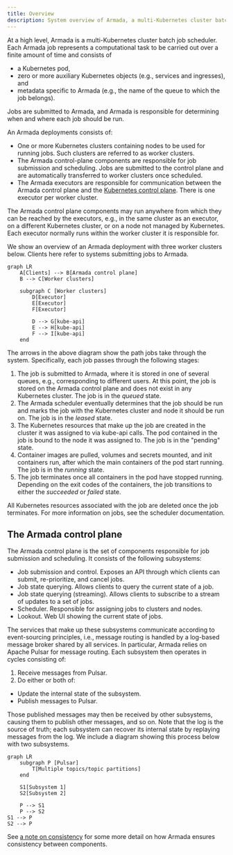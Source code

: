 ```yaml
---
title: Overview
description: System overview of Armada, a multi-Kubernetes cluster batch job scheduler.
---
```


At a high level, Armada is a multi-Kubernetes cluster batch job scheduler. Each Armada job represents a computational task to be carried out over a finite amount of time and consists of

- a Kubernetes pod,
- zero or more auxiliary Kubernetes objects (e.g., services and ingresses), and
- metadata specific to Armada (e.g., the name of the queue to which the job belongs).

Jobs are submitted to Armada, and Armada is responsible for determining when and where each job should be run.

An Armada deployments consists of:

- One or more Kubernetes clusters containing nodes to be used for running jobs. Such clusters are referred to as worker clusters.
- The Armada control-plane components are responsible for job submission and scheduling. Jobs are submitted to the control plane and are automatically transferred to worker clusters once scheduled.
- The Armada executors are responsible for communication between the Armada control plane and the [Kubernetes control plane](https://kubernetes.io/docs/concepts/overview/kubernetes-api/). There is one executor per worker cluster.

The Armada control plane components may run anywhere from which they can be reached by the executors, e.g., in the same cluster as an executor, on a different Kubernetes cluster, or on a node not managed by Kubernetes. Each executor normally runs within the worker cluster it is responsible for.

We show an overview of an Armada deployment with three worker clusters below. Clients here refer to systems submitting jobs to Armada.

```mermaid
graph LR
    A[Clients] --> B[Armada control plane]
    B --> C[Worker clusters]

    subgraph C [Worker clusters]
        D[Executor]
        E[Executor]
        F[Executor]

        D --> G[kube-api]
        E --> H[kube-api]
        F --> I[kube-api]
    end
```

The arrows in the above diagram show the path jobs take through the system. Specifically, each job passes through the following stages:

1. The job is submitted to Armada, where it is stored in one of several queues, e.g., corresponding to different users. At this point, the job is stored on the Armada control plane and does not exist in any Kubernetes cluster. The job is in the _queued_ state.
2. The Armada scheduler eventually determines that the job should be run and marks the job with the Kubernetes cluster and node it should be run on. The job is in the _leased_ state.
3. The Kubernetes resources that make up the job are created in the cluster it was assigned to via kube-api calls. The pod contained in the job is bound to the node it was assigned to. The job is in the "pending" state.
4. Container images are pulled, volumes and secrets mounted, and init containers run, after which the main containers of the pod start running. The job is in the _running_ state.
5. The job terminates once all containers in the pod have stopped running. Depending on the exit codes of the containers, the job transitions to either the _succeeded_ or _failed_ state.

All Kubernetes resources associated with the job are deleted once the job terminates. For more information on jobs, see the scheduler documentation.

## The Armada control plane

The Armada control plane is the set of components responsible for job submission and scheduling. It consists of the following subsystems:

- Job submission and control. Exposes an API through which clients can submit, re-prioritize, and cancel jobs.
- Job state querying. Allows clients to query the current state of a job.
- Job state querying (streaming). Allows clients to subscribe to a stream of updates to a set of jobs.
- Scheduler. Responsible for assigning jobs to clusters and nodes.
- Lookout. Web UI showing the current state of jobs.

The services that make up these subsystems communicate according to event-sourcing principles, i.e., message routing is handled by a log-based message broker shared by all services. In particular, Armada relies on Apache Pulsar for message routing. Each subsystem then operates in cycles consisting of:

1. Receive messages from Pulsar.
2. Do either or both of:

- Update the internal state of the subsystem.
- Publish messages to Pulsar.

Those published messages may then be received by other subsystems, causing them to publish other messages, and so on. Note that the log is the source of truth; each subsystem can recover its internal state by replaying messages from the log. We include a diagram showing this process below with two subsystems.

```mermaid
graph LR
    subgraph P [Pulsar]
        T[Multiple topics/topic partitions]
    end

    S1[Subsystem 1]
    S2[Subsystem 2]

    P --> S1
    P --> S2
S1 --> P
S2 --> P
```

See [a note on consistency](./consistency.md) for some more detail on how Armada ensures consistency between components.
